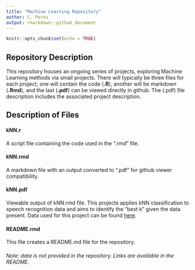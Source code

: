 ```yaml
---
title: "Machine Learning Repository"
author: C. Perez
output: rmarkdown::github_document
---
```


```r
knitr::opts_chunk$set(echo = TRUE)
```

## Repository Description

This repository houses an ongoing series of projects, exploring Machine Learning methods via small projects. There will typically be three files for each project; one will contain the code (**.R**), another will be markdown (**.Rmd**), and the last (**.pdf**) can be viewed directly in github. The (.pdf) file description includes the associated project description.
&nbsp;  


## Description of Files

#### kNN.r
A script file containing the code used in the ".rmd" file. 

#### kNN.rmd  
A markdown file with an output converted to ".pdf" for github viewer compatibility.  

#### kNN.pdf
Viewable output of kNN.rmd file. This projects applies kNN classification to speech recognition data and aims to identify the "best k" given the data present. Data used for this project can be found [here](https://archive.ics.uci.edu/ml/datasets/Speaker+Accent+Recognition).

#### README.rmd
This file creates a README.md file for the repository.

###### Note: data is not provided in the repository. Links are available in the README.


